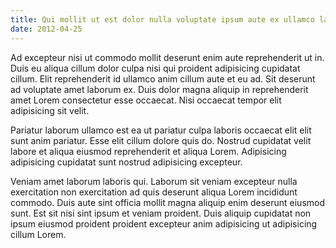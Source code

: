 ```yaml
---
title: Qui mollit ut est dolor nulla voluptate ipsum aute ex ullamco laborum.
date: 2012-04-25
---
```


Ad excepteur nisi ut commodo mollit deserunt enim aute reprehenderit ut in. Duis eu aliqua cillum dolor culpa nisi qui proident adipisicing cupidatat cillum. Elit reprehenderit id ullamco anim cillum aute et eu ad. Sit deserunt ad voluptate amet laborum ex. Duis dolor magna aliquip in reprehenderit amet Lorem consectetur esse occaecat. Nisi occaecat tempor elit adipisicing sit velit.

Pariatur laborum ullamco est ea ut pariatur culpa laboris occaecat elit elit sunt anim pariatur. Esse elit cillum dolore quis do. Nostrud cupidatat velit labore et aliqua eiusmod reprehenderit et aliqua Lorem. Adipisicing adipisicing cupidatat sunt nostrud adipisicing excepteur.

Veniam amet laborum laboris qui. Laborum sit veniam excepteur nulla exercitation non exercitation ad quis deserunt aliqua Lorem incididunt commodo. Duis aute sint officia mollit magna aliquip enim deserunt eiusmod sunt. Est sit nisi sint ipsum et veniam proident. Duis aliquip cupidatat non ipsum eiusmod proident proident excepteur anim adipisicing ut adipisicing cillum Lorem.